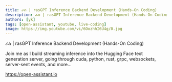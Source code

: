 ```yaml
---
title: ራስ | rasGPT Inference Backend Development (Hands-On Coding)
description: ራስ | rasGPT Inference Backend Development (Hands-On Coding)
authors: [yk]
tags: [open-assistant, youtube, live-coding]
image: https://img.youtube.com/vi/6OozhhI6U4g/0.jpg
---
```



ራስ | rasGPT Inference Backend Development (Hands-On Coding)

Join me as I build streaming inference into the Hugging Face text generation
server, going through cuda, python, rust, grpc, websockets, server-sent events,
and more...

https://open-assistant.io

<ReactPlayer
  controls
  width="100%"
  url="https://www.youtube.com/embed/6OozhhI6U4g"
/>

<!--truncate-->
